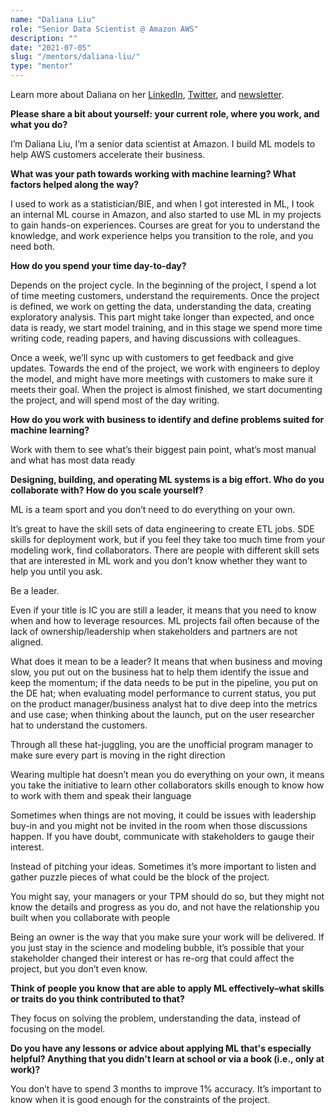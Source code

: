 ```yaml
---
name: "Daliana Liu"
role: "Senior Data Scientist @ Amazon AWS"
description: ""
date: "2021-07-05"
slug: "/mentors/daliana-liu/"
type: "mentor"
---
```

Learn more about Daliana on her [LinkedIn](https://www.linkedin.com/in/dalianaliu/), [Twitter](https://twitter.com/DalianaLiu), and [newsletter](https://dalianaliu.com).

**Please share a bit about yourself: your current role, where you work, and what you do?**

I’m Daliana Liu, I’m a senior data scientist at Amazon. I build ML models to help AWS customers accelerate their business. 

**What was your path towards working with machine learning? What factors helped along the way?**

I used to work as a statistician/BIE, and when I got interested in ML, I took an internal ML course in Amazon, and also started to use ML in my projects to gain hands-on experiences. Courses are great for you to understand the knowledge, and work experience helps you transition to the role, and you need both.

**How do you spend your time day-to-day?**

Depends on the project cycle. In the beginning of the project, I spend a lot of time meeting customers, understand the requirements. Once the project is defined, we work on getting the data, understanding the data, creating exploratory analysis. This part might take longer than expected, and once data is ready, we start model training, and in this stage we spend more time writing code, reading papers, and having discussions with colleagues. 

Once a week, we’ll sync up with customers to get feedback and give updates. Towards the end of the project, we work with engineers to deploy the model, and might have more meetings with customers to make sure it meets their goal. When the project is almost finished, we start documenting the project, and will spend most of the day writing.

**How do you work with business to identify and define problems suited for machine learning?**

Work with them to see what’s their biggest pain point, what’s most manual and what has most data ready

**Designing, building, and operating ML systems is a big effort. Who do you collaborate with? How do you scale yourself?**

ML is a team sport and you don’t need to do everything on your own.

It’s great to have the skill sets of data engineering to create ETL jobs. SDE skills for deployment work, but if you feel they take too much time from your modeling work, find collaborators. There are people with different skill sets that are interested in ML work and you don’t know whether they want to help you until you ask. 

Be a leader.

Even if your title is IC you are still a leader, it means that you need to know when and how to leverage resources. ML projects fail often because of the lack of ownership/leadership when stakeholders and partners are not aligned. 

What does it mean to be a leader? It means that when business and moving slow, you put out on the business hat to help them identify the issue and keep the momentum; if the data needs to be put in the pipeline, you put on the DE hat; when evaluating model performance to current status, you put on the product manager/business analyst hat to dive deep into the metrics and use case; when thinking about the launch, put on the user researcher hat to understand the customers.

Through all these hat-juggling, you are the unofficial program manager to make sure every part is moving in the right direction

Wearing multiple hat doesn’t mean you do everything on your own, it means you take the initiative to learn other collaborators skills enough to know how to work with them and speak their language 

Sometimes when things are not moving, it could be issues with leadership buy-in and you might not be invited in the room when those discussions happen. If you have doubt, communicate with stakeholders to gauge their interest. 

Instead of pitching your ideas. Sometimes it’s more important to listen and gather puzzle pieces of what could be the block of the project.

You might say, your managers or your TPM should do so, but they might not know the details and progress as you do, and not have the relationship you built when you collaborate with people 

Being an owner is the way that you make sure your work will be delivered. If you just stay in the science and modeling bubble, it’s possible that your stakeholder changed their interest or has re-org that could affect the project, but you don’t even know. 

**Think of people you know that are able to apply ML effectively–what skills or traits do you think contributed to that?**

They focus on solving the problem, understanding the data, instead of focusing on the model.

**Do you have any lessons or advice about applying ML that's especially helpful? Anything that you didn't learn at school or via a book (i.e., only at work)?**

You don’t have to spend 3 months to improve 1% accuracy. It’s important to know when it is good enough for the constraints of the project.
